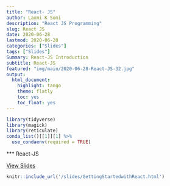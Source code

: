 ```yaml
---
title: "React- JS"
author: Laxmi K Soni 
description: "React JS Programming"
slug: React JS 
date: 2020-06-28
lastmod: 2020-06-28
categories: ["Slides"]
tags: ["Slides"]
Summary: React-JS Introduction
subtitle: React-JS
featured: "img/main/2020-06-28-React-JS-32.jpg"
output:
  html_document:
    highlight: tango
    theme: flatly
    toc: yes
    toc_float: yes
---
```



```r
library(tidyverse)
library(magick)
library(reticulate)
conda_list()[[1]][1] %>% 
  use_condaenv(required = TRUE)

```

*** React-JS

<a href="/slides/GettingStartedwithReact.html" target="_blank">View Slides</a>


```r
knitr::include_url('/slides/GettingStartedwithReact.html')
```

